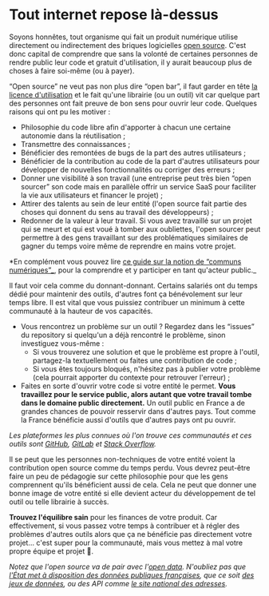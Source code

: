 # Tout internet repose là-dessus

Soyons honnêtes, tout organisme qui fait un produit numérique utilise directement ou indirectement des briques logicielles [open source](https://en.wikipedia.org/wiki/Open_source). C'est donc capital de comprendre que sans la volonté de certaines personnes de rendre public leur code et gratuit d'utilisation, il y aurait beaucoup plus de choses à faire soi-même (ou à payer).

“Open source” ne veut pas non plus dire “open bar”, il faut garder en tête [la licence d'utilisation](#la-licence-de-votre-produit) et le fait qu'une librairie (ou un outil) vit car quelque part des personnes ont fait preuve de bon sens pour ouvrir leur code. Quelques raisons qui ont pu les motiver :

- Philosophie du code libre afin d'apporter à chacun une certaine autonomie dans la réutilisation ;
- Transmettre des connaissances ;
- Bénéficier des remontées de bugs de la part des autres utilisateurs ;
- Bénéficier de la contribution au code de la part d'autres utilisateurs pour développer de nouvelles fonctionnalités ou corriger des erreurs ;
- Donner une visibilité à son travail (une entreprise peut très bien “open sourcer” son code mais en parallèle offrir un service SaaS pour faciliter la vie aux utilisateurs et financer le projet) ;
- Attirer des talents au sein de leur entité (l'open source fait partie des choses qui donnent du sens au travail des développeurs) ;
- Redonner de la valeur à leur travail. Si vous avez travaillé sur un projet qui se meurt et qui est voué à tomber aux oubliettes, l'open sourcer peut permettre à des gens travaillant sur des problématiques similaires de gagner du temps voire même de reprendre en mains votre projet.

\*En complément vous pouvez lire [ce guide sur la notion de “communs numériques”\_](https://communs.societenumerique.gouv.fr/), pour la comprendre et y participer en tant qu'acteur public.\_

Il faut voir cela comme du donnant-donnant. Certains salariés ont du temps dédié pour maintenir des outils, d'autres font ça bénévolement sur leur temps libre. Il est vital que vous puissiez contribuer un minimum à cette communauté à la hauteur de vos capacités.

- Vous rencontrez un problème sur un outil ? Regardez dans les “issues” du repository si quelqu'un a déjà rencontré le problème, sinon investiguez vous-même :
  - Si vous trouverez une solution et que le problème est propre à l'outil, partagez-la textuellement ou faites une contribution de code ;
  - Si vous êtes toujours bloqués, n'hésitez pas à publier votre problème (cela pourrait apporter du contexte pour retrouver l'erreur) ;
- Faites en sorte d'ouvrir votre code si votre entité le permet. **Vous travaillez pour le service public, alors autant que votre travail tombe dans le domaine public directement.** Un outil public en France a de grandes chances de pouvoir resservir dans d'autres pays. Tout comme la France bénéficie aussi d'outils que d'autres pays ont pu ouvrir.

_Les plateformes les plus connues où l'on trouve ces communautés et ces outils sont [GitHub](https://github.com), [GitLab](https://gitlab.com) et [Stack Overflow](https://stackoverflow.com)._

Il se peut que les personnes non-techniques de votre entité voient la contribution open source comme du temps perdu. Vous devrez peut-être faire un peu de pédagogie sur cette philosophie pour que les gens comprennent qu'ils bénéficient aussi de cela. Cela ne peut que donner une bonne image de votre entité si elle devient acteur du développement de tel outil ou telle librairie à succès.

**Trouvez l'équilibre sain** pour les finances de votre produit. Car effectivement, si vous passez votre temps à contribuer et à régler des problèmes d'autres outils alors que ça ne bénéficie pas directement votre projet… c'est super pour la communauté, mais vous mettez à mal votre propre équipe et projet 🤯.

_Notez que l'open source va de pair avec l'[open data](https://www.cnil.fr/fr/definition/open-data). N'oubliez pas que [l'État met à disposition des données publiques françaises](https://www.data.gouv.fr/), que ce soit [des jeux de données](https://www.data.gouv.fr/fr/datasets/), ou des API comme [le site national des adresses](https://adresse.data.gouv.fr/)._
